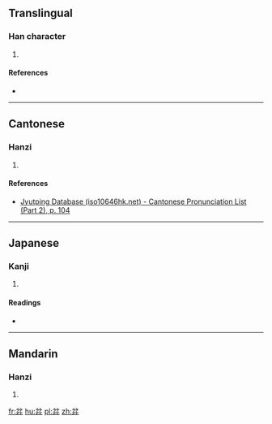 ==Translingual==

===Han character===
{{Han char|rn=55|rad=廾|as=04|sn=7|four=8044<sub>2</sub>|canj=金尸竹廿 (CSHT), X金尸竹廿 (XCSHT)|ids=⿱[[分]][[廾]]}}

# {{defn|Han|sort=廾04}}

====References====
* {{Han ref|kx=0354.010|dkj=09597|dj=0669.020|hdz=10515.050|uh=5F05|ud=24325|bh=CAD2|bd=51922}}

----

==Cantonese==

===Hanzi===
{{yue-hanzi|jyut=[[fan5]]|y=fan5}}

# {{defn|lang=yue|sort=廾04}}

====References====
* [http://www.iso10646hk.net/jp/document/download.jsp Jyutping Database (iso10646hk.net) - Cantonese Pronunciation List (Part 2), p. 104]

----

==Japanese==

===Kanji===
{{ja-kanji|grade=|rs=廾04}}

# {{defn|lang=ja|sort=廾04}}

====Readings====
* {{ja-readings|on=[[ふん]] (fun), [[ぶん]] (bun)|kun=}}

----

==Mandarin==

===Hanzi===
{{cmn-hanzi|pin=[[fèn]] ([[fen4]]), [[yān]] ([[yan1]])|wg=fen<sup>4</sup>, yen<sup>1</sup>}}

# {{defn|lang=cmn|sort=廾04}}

[[fr:弅]]
[[hu:弅]]
[[pl:弅]]
[[zh:弅]]